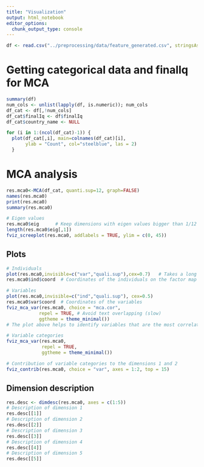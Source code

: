 ---
title: "Visualization"
output: html_notebook
editor_options: 
  chunk_output_type: console
---

```{r}
df <- read.csv("../preprocessing/data/feature_generated.csv", stringsAsFactor = T)
```

# Getting categorical data and finalIq for MCA

```{r}
summary(df)
num_cols <- unlist(lapply(df, is.numeric)); num_cols
df_cat <- df[,!num_cols]
df_cat$finalIq <- df$finalIq
df_cat$country_name <- NULL

for (i in 1:(ncol(df_cat)-1)) {
  plot(df_cat[,i], main=colnames(df_cat)[i],
       ylab = "Count", col="steelblue", las = 2)
  }
```

# MCA analysis

```{r}
res.mca0<-MCA(df_cat, quanti.sup=12, graph=FALSE)
names(res.mca0)
print(res.mca0)
summary(res.mca0)

# Eigen values
res.mca0$eig      # Keep dimensions with eigen values bigger than 1/12
length(res.mca0$eig[,1])
fviz_screeplot(res.mca0, addlabels = TRUE, ylim = c(0, 45))
```

## Plots

```{r}
# Individuals
plot(res.mca0,invisible=c("var","quali.sup"),cex=0.7)   # Takes a long time
res.mca0$ind$coord  # Coordinates of the individuals on the factor map

# Variables
plot(res.mca0,invisible=c("ind","quali.sup"), cex=0.5)
res.mca0$var$coord  # Coordinates of the variables
fviz_mca_var(res.mca0, choice = "mca.cor", 
            repel = TRUE, # Avoid text overlapping (slow)
            ggtheme = theme_minimal())
# The plot above helps to identify variables that are the most correlated with each dimension.

# Variable categories
fviz_mca_var(res.mca0, 
             repel = TRUE, 
             ggtheme = theme_minimal())

# Contribution of variable categories to the dimensions 1 and 2
fviz_contrib(res.mca0, choice = "var", axes = 1:2, top = 15)
```

## Dimension description

```{r}
res.desc <- dimdesc(res.mca0, axes = c(1:5))
# Description of dimension 1
res.desc[[1]]
# Description of dimension 2
res.desc[[2]]
# Description of dimension 3
res.desc[[3]]
# Description of dimension 4
res.desc[[4]]
# Description of dimension 5
res.desc[[5]]
```


